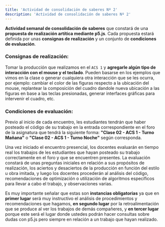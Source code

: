 ```yaml
---
title: 'Actividad de consolidación de saberes Nº 2'
description: 'Actividad de consolidación de saberes Nº 2'
---
```


**Actividad semanal de consolidación de saberes** que constará de una **propuesta de realización artítica mediante p5.js**. Cada propuesta estará definida por unas **consignas de realización** y un conjunto de **condiciones de evaluación**.

### Consignas de realización:

Tomar la producción que realizamos en el `ACS 1` y **agregarle algún tipo de interacción con el mouse y el teclado**. Pueden basarse en los ejemplos que vimos en la clase o generar cualquiera otra interacción que se les ocurra, por ejemplo: cambiar el color de las figuras respecto a la ubicación del mouse, replantear la composición del cuadro dandole nueva ubicación a las figuras en base a las teclas presionadas, generar interfaces gráficas para intervenir el cuadro, etc.

### Condiciones de evaluación:

Previo al inicio de cada encuentro, les estudiantes tendrán que haber posteado el código de su trabajo en la entrada correspondiente en el foro de la asignatura que tendrá la siguiente forma: **"Clase 02 - ACS 1 - Turno Mañana"** o **"Clase 02 - ACS 1 - Turno Noche"** según corresponda.

Una vez iniciado el encuentro presencial, los docentes evaluarán en tiempo real los trabajos de les estudiantes que hayan posteado su trabajo correctamente en el foro y que se encuentren presentes. La evaluación constará de unas preguntas iniciales en relación a sus propósitos de realización, los aciertos y desaciertos de la producción en función del estilo u obra imitada, y luego los docentes procederán al  análisis del código, recomendaciones de optimización o utilización de algoritmos específicos para llevar a cabo el trabajo, y observaciones varias.

Es muy importante señalar que estas son **instancias obligatorias** ya que en **primer lugar** será muy instructivo el análisis de procedimientos y recomendaciones que hagamos, **en segundo lugar** por la retroalimentación que se produce al ver los trabajos de demás compañeres, y **en tercer lugar** porque este será el lugar donde ustedes podrán hacer consultas sobre dudas con p5.js pero siempre en relación a un trabajo que hayan realizado.
